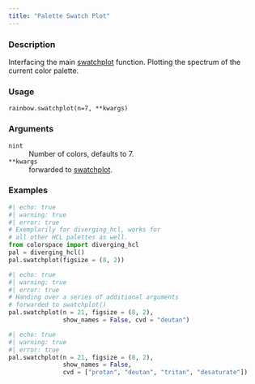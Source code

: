 ```yaml
---
title: "Palette Swatch Plot"
---
```


### Description

Interfacing the main [swatchplot](colorspace.swatchplot.swatchplot.qmd)
function. Plotting the spectrum of the current color palette.

### Usage

<pre><code class='language-python'>rainbow.swatchplot(n=7, **kwargs)</code></pre>

### Arguments

<dl class="pyp-list param-list">
  <dt style = "white-space: nowrap; font-family: monospace; vertical-align: top">
   <code id="colorspace.palettes.rainbow.swatchplot:n">n</code><code class="argument-class">int</code>
  </dt>
 <dd>Number of colors, defaults to 7.</dd>
  <dt style = "white-space: nowrap; font-family: monospace; vertical-align: top">
   <code id="colorspace.palettes.rainbow.swatchplot:**kwargs">**kwargs</code>
  </dt>
 <dd>forwarded to [swatchplot](colorspace.swatchplot.swatchplot.qmd).</dd>
</dl>

### Examples

```python
#| echo: true
#| warning: true
#| error: true
# Exemplarily for diverging_hcl, works for
# all other HCL palettes as well.
from colorspace import diverging_hcl
pal = diverging_hcl()
pal.swatchplot(figsize = (8, 2))
```

```python
#| echo: true
#| warning: true
#| error: true
# Handing over a series of additional arguments
# forwarded to swatchplot()
pal.swatchplot(n = 21, figsize = (8, 2),
               show_names = False, cvd = "deutan")
```

```python
#| echo: true
#| warning: true
#| error: true
pal.swatchplot(n = 21, figsize = (8, 2),
               show_names = False,
               cvd = ["protan", "deutan", "tritan", "desaturate"])
```



